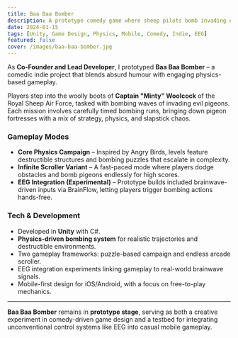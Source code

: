 ```yaml
---
title: Baa Baa Bomber
description: A prototype comedy game where sheep pilots bomb invading evil pigeons. Includes a physics-based main game, an infinite scroller variant, and experimental EEG controls.
date: 2024-01-15
tags: [Unity, Game Design, Physics, Mobile, Comedy, Indie, EEG]
featured: false
cover: /images/baa-baa-bomber.jpg
---
```


As **Co-Founder and Lead Developer**, I prototyped **Baa Baa Bomber** – a comedic indie project that blends absurd humour with engaging physics-based gameplay.

Players step into the woolly boots of **Captain "Minty" Woolcock** of the Royal Sheep Air Force, tasked with bombing waves of invading evil pigeons. Each mission involves carefully timed bombing runs, bringing down pigeon fortresses with a mix of strategy, physics, and slapstick chaos.

### Gameplay Modes

- **Core Physics Campaign** – Inspired by Angry Birds, levels feature destructible structures and bombing puzzles that escalate in complexity.
- **Infinite Scroller Variant** – A fast-paced mode where players dodge obstacles and bomb pigeons endlessly for high scores.
- **EEG Integration (Experimental)** – Prototype builds included brainwave-driven inputs via BrainFlow, letting players trigger bombing actions hands-free.

### Tech & Development

- Developed in **Unity** with C#.
- **Physics-driven bombing system** for realistic trajectories and destructible environments.
- Two gameplay frameworks: puzzle-based campaign and endless arcade scroller.
- EEG integration experiments linking gameplay to real-world brainwave signals.
- Mobile-first design for iOS/Android, with a focus on free-to-play mechanics.

---

**Baa Baa Bomber** remains in **prototype stage**, serving as both a creative experiment in comedy-driven game design and a testbed for integrating unconventional control systems like EEG into casual mobile gameplay.
